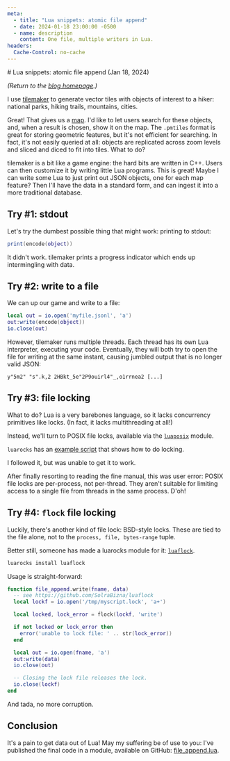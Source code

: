 ```yaml
---
meta:
  - title: "Lua snippets: atomic file append"
  - date: 2024-01-18 23:00:00 -0500
  - name: description
    content: One file, multiple writers in Lua.
headers:
  Cache-Control: no-cache
---
```


<div className="frame">
# Lua snippets: atomic file append (Jan 18, 2024)

_(Return to the [blog homepage](/blog/).)_

I use [tilemaker](https://github.com/systemed/tilemaker) to generate vector tiles with objects of interest to a hiker: national parks, hiking trails, mountains, cities.

Great! That gives us a [map](/map). I'd like to let users search for these objects, and, when a result is chosen, show it on the map. The `.pmtiles` format is great for storing geometric features, but it's not efficient for searching. In fact, it's not easily queried at all: objects are replicated across zoom levels and sliced and diced to fit into tiles. What to do?

tilemaker is a bit like a game engine: the hard bits are written in C++. Users can then customize it by writing little Lua programs. This is great! Maybe I can write some Lua to just print out JSON objects, one for each map feature? Then I'll have the data in a standard form, and can ingest it into a more traditional database.

## Try #1: stdout
Let's try the dumbest possible thing that might work: printing to stdout:

```lua
print(encode(object))
```

It didn't work. tilemaker prints a progress indicator which ends up intermingling with data.

## Try #2: write to a file

We can up our game and write to a file:

```lua
local out = io.open('myfile.jsonl', 'a')
out:write(encode(object))
io.close(out)
```

However, tilemaker runs multiple threads. Each thread has its own Lua interpreter, executing your code. Eventually, they will both try to open the file for writing at the same instant, causing jumbled output that is no longer valid JSON:

```
y"5m2" "s".k,2 2HBkt_5e"2P9ouirl4"_,o1rrnea2 [...]
```

## Try #3: file locking

What to do? Lua is a very barebones language, so it lacks concurrency primitives like locks. (In fact, it lacks multithreading at all!)

Instead, we'll turn to POSIX file locks, available via the [`luaposix`](https://luarocks.org/modules/gvvaughan/luaposix) module.

`luarocks` has an [example script](https://luaposix.github.io/luaposix/examples/lock.lua.html) that shows how to do locking.

I followed it, but was unable to get it to work.

After finally resorting to reading the fine manual, this was user error: POSIX file locks are per-process, not per-thread. They aren't suitable for limiting access to a single file from threads in the same process. D'oh!

## Try #4: `flock` file locking

Luckily, there's another kind of file lock: BSD-style locks. These are tied to the file alone, not to the `process, file, bytes-range` tuple.

Better still, someone has made a luarocks module for it: [`luaflock`](https://github.com/SolraBizna/luaflock).

```bash
luarocks install luaflock
```

Usage is straight-forward:

```lua
function file_append.write(fname, data)
  -- see https://github.com/SolraBizna/luaflock
  local lockf = io.open('/tmp/myscript.lock', 'a+')

  local locked, lock_error = flock(lockf, 'write')

  if not locked or lock_error then
    error('unable to lock file: ' .. str(lock_error))
  end

  local out = io.open(fname, 'a')
  out:write(data)
  io.close(out)

  -- Closing the lock file releases the lock.
  io.close(lockf)
end
```

And tada, no more corruption.

## Conclusion

It's a pain to get data out of Lua! May my suffering be of use to you: I've published the final code in a module, available on GitHub: [file_append.lua](https://github.com/hikeratlas/basemap/blob/main/slices/file_append.lua).



</div>

